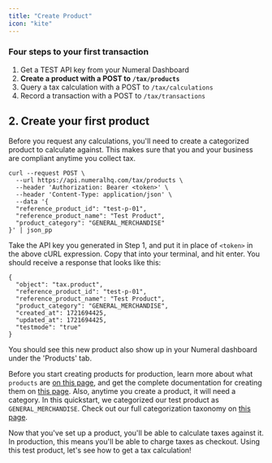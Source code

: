 ```yaml
---
title: "Create Product"
icon: "kite"
---
```


### Four steps to your first transaction

1. Get a TEST API key from your Numeral Dashboard
2. **Create a product with a POST to `/tax/products`**
3. Query a tax calculation with a POST to `/tax/calculations`
4. Record a transaction with a POST to `/tax/transactions`

## 2. Create your first product

Before you request any calculations, you'll need to create a categorized product to calculate against.
This makes sure that you and your business are compliant anytime you collect tax.

```cURL cURL
curl --request POST \
  --url https://api.numeralhq.com/tax/products \
  --header 'Authorization: Bearer <token>' \
  --header 'Content-Type: application/json' \
  --data '{
  "reference_product_id": "test-p-01",
  "reference_product_name": "Test Product",
  "product_category": "GENERAL_MERCHANDISE"
}' | json_pp
```

Take the API key you generated in Step 1, and put it in place of `<token>` in the above cURL expression.
Copy that into your terminal, and hit enter.
You should receive a response that looks like this:

```cURL cURL
{
  "object": "tax.product",
  "reference_product_id": "test-p-01",
  "reference_product_name": "Test Product",
  "product_category": "GENERAL_MERCHANDISE",
  "created_at": 1721694425,
  "updated_at": 1721694425,
  "testmode": "true"
}
```

You should see this new product also show up in your Numeral dashboard under the 'Products' tab.

Before you start creating products for production, learn more about what `products` are [on this page](/objects/products), and get the complete documentation for creating them on [this page](/api-reference/endpoint/products).
Also, anytime you create a product, it will need a category. In this quickstart, we categorized our test product as `GENERAL_MERCHANDISE`. Check out our full categorization taxonomy on [this page](/essentials/product-categories).

Now that you've set up a product, you'll be able to calculate taxes against it. In production, this means you'll be able to charge taxes as checkout. Using this test product, let's see how to get a tax calculation!
